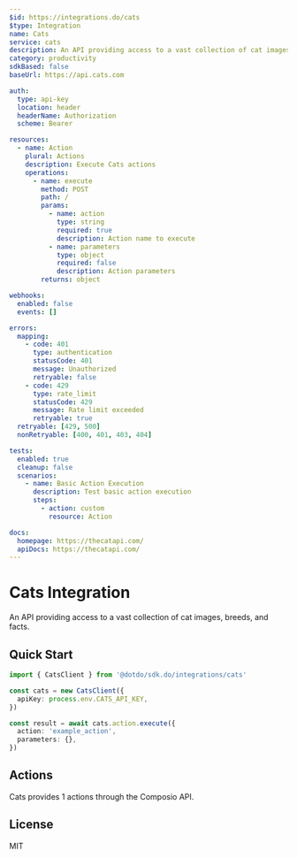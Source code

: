 ```yaml
---
$id: https://integrations.do/cats
$type: Integration
name: Cats
service: cats
description: An API providing access to a vast collection of cat images, breeds, and facts.
category: productivity
sdkBased: false
baseUrl: https://api.cats.com

auth:
  type: api-key
  location: header
  headerName: Authorization
  scheme: Bearer

resources:
  - name: Action
    plural: Actions
    description: Execute Cats actions
    operations:
      - name: execute
        method: POST
        path: /
        params:
          - name: action
            type: string
            required: true
            description: Action name to execute
          - name: parameters
            type: object
            required: false
            description: Action parameters
        returns: object

webhooks:
  enabled: false
  events: []

errors:
  mapping:
    - code: 401
      type: authentication
      statusCode: 401
      message: Unauthorized
      retryable: false
    - code: 429
      type: rate_limit
      statusCode: 429
      message: Rate limit exceeded
      retryable: true
  retryable: [429, 500]
  nonRetryable: [400, 401, 403, 404]

tests:
  enabled: true
  cleanup: false
  scenarios:
    - name: Basic Action Execution
      description: Test basic action execution
      steps:
        - action: custom
          resource: Action

docs:
  homepage: https://thecatapi.com/
  apiDocs: https://thecatapi.com/
---
```


# Cats Integration

An API providing access to a vast collection of cat images, breeds, and facts.

## Quick Start

```typescript
import { CatsClient } from '@dotdo/sdk.do/integrations/cats'

const cats = new CatsClient({
  apiKey: process.env.CATS_API_KEY,
})

const result = await cats.action.execute({
  action: 'example_action',
  parameters: {},
})
```

## Actions

Cats provides 1 actions through the Composio API.

## License

MIT
